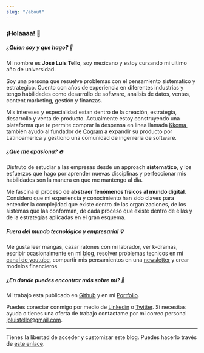 ```yaml
---
slug: "/about"
---
```


### ¡Holaaaa! 👋 

##### ¿Quien soy y que hago? 🧐

Mi nombre es **José Luis Tello**, soy mexicano y estoy cursando mi ultimo año de universidad.

Soy una persona que resuelve problemas con el pensamiento sistematico y estrategico. Cuento con años de experiencia en diferentes industrias y tengo habilidades como desarrollo de software, analisis de datos, ventas, content marketing, gestión y finanzas.

Mis intereses y especialidad estan dentro de la creación, estrategia, desarrollo y venta de producto. Actualmente estoy construyendo una plataforma que te permite comprar la despensa en linea llamada [Kkoma](https://github.com/joseluistello/Kkoma-Food), también ayudo al fundador de [Cogram](https://www.cogram.com/) a expandir su producto por Latinoamerica y gestiono una comunidad de ingenieria de software.

##### ¿Que me apasiona? 🔥

Disfruto de estudiar a las empresas desde un approach **sistematico**, y los esfuerzos que hago por aprender nuevas disciplinas y perfeccionar mis habilidades son la manera en que me mantengo al día. 

Me fascina el proceso de **abstraer fenómenos físicos al mundo digital**. Considero que mi experiencia y conocimiento han sido claves para entender la complejidad que existe dentro de las organizaciones, de los sistemas que las conforman, de cada proceso que existe dentro de ellas y de la estrategias aplicadas en el gran esquema.  

##### Fuera del mundo tecnológico y empresarial 💡 

Me gusta leer mangas, cazar ratones con mi labrador, ver k-dramas, escribir ocasionalmente en mi [blog](https://joseluistello.live/), resolver problemas tecnicos en mi [canal de youtube](https://www.youtube.com/channel/UCshLQ0sIzkzHlhnlZN8kiVw), compartir mis pensamientos en una [newsletter](https://simplificandola.substack.com/about?utm_source=menu-dropdown) y crear modelos financieros.

##### ¿En donde puedes encontrar más sobre mí? 👀

Mi trabajo esta publicado en [Github](https://github.com/joseluistello) y en mi [Portfolio](https://joseluistello.github.io/).

Puedes conectar conmigo por medio de [Linkedin](https://www.linkedin.com/in/joseluistello/) o [Twitter](https://twitter.com/jotaele_tello). Si necesitas ayuda o tienes una oferta de trabajo contactame por mi correo personal joluistello@gmail.com.

---

Tienes la libertad de acceder y customizar este blog. Puedes hacerlo través de [este enlace](https://github.com/joseluistello/Blog).



